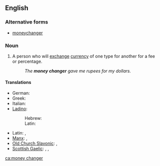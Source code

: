 ==English==

===Alternative forms===
* [[moneychanger]]

===Noun===
{{en-noun}}

# A person who will [[exchange]] [[currency]] of one type for another for a fee or percentage.
#: ''The '''money changer''' gave me rupees for my dollars.''

====Translations====
{{trans-top|person who will exchange currency}}
* German: {{t|de|Geldwechsler|m}}
* Greek: {{t|el|αργυραμοιβός|m|tr=argyramoivόs|sc=Grek}}
* Italian: {{t|it|scambista|m}}
* [[Ladino]]:
*: Hebrew: {{tø|lad|סאראף|m|sc=Hebr}}
*: Latin: {{tø|lad|saraf|m}}
{{trans-mid}}
* Latin: {{t|la|nummularius|m|alt=nummulārius}}, {{t|la|argentarius|m|alt=argentārius}}
* [[Manx]]: {{t|gv|maylartagh argid|m}}, {{t|gv|caghlaader argid|m}}
* [[Old Church Slavonic]]: {{tø|cu|пѣнѧжьникъ|m|tr=pěnęžĭnikŭ|sc=Cyrs}}, {{tø|cu|тръжьникъ|m|tr=trŭžĭnikŭ|sc=Cyrs}}
* [[Scottish Gaelic]]: {{t|gd|malairtiche-airgid|m}}, {{t|gd|neach-malairt|m}}, {{t|gd|neach-malairt airgid|m}}
{{trans-bottom}}

[[ca:money changer]]